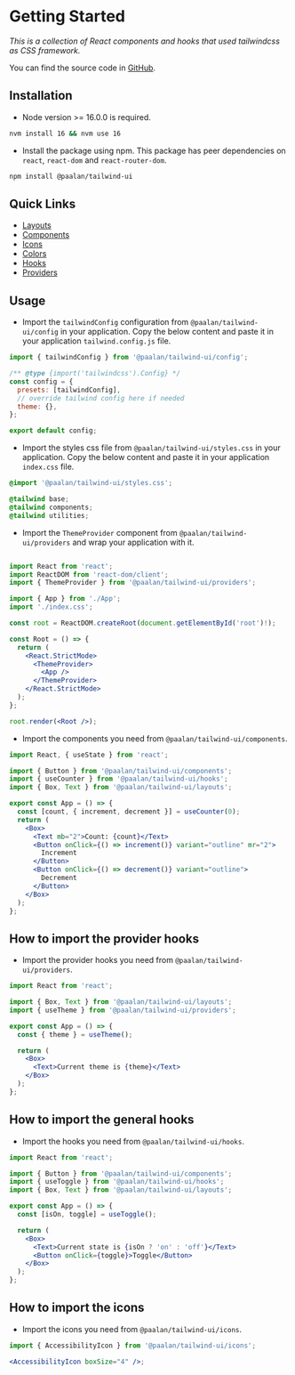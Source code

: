 
<Meta title="system/Getting Started" />

# Getting Started

_This is a collection of React components and hooks that used tailwindcss as CSS framework._

You can find the source code in [GitHub](https://github.com/paalamugan/paalan-tailwind-ui).

## Installation

- Node version >= 16.0.0 is required.

```bash
nvm install 16 && nvm use 16
```

- Install the package using npm. This package has peer dependencies on `react`, `react-dom` and `react-router-dom`.

```bash
npm install @paalan/tailwind-ui
```

## Quick Links

- [Layouts](/docs/layouts-box--docs)
- [Components](/docs/components-accordion--docs)
- [Icons](/docs/icons-all-icons--docs)
- [Colors](/docs/system-colors--docs)
- [Hooks](/docs/hooks-state-management-usecallbackref--documentation)
- [Providers](/docs/providers-themeprovider--docs)

## Usage

- Import the `tailwindConfig` configuration from `@paalan/tailwind-ui/config` in your application. Copy the below content and paste it in your application `tailwind.config.js` file.

```js
import { tailwindConfig } from '@paalan/tailwind-ui/config';

/** @type {import('tailwindcss').Config} */
const config = {
  presets: [tailwindConfig],
  // override tailwind config here if needed
  theme: {},
};

export default config;
```

- Import the styles css file from `@paalan/tailwind-ui/styles.css` in your application. Copy the below content and paste it in your application `index.css` file.

```css
@import '@paalan/tailwind-ui/styles.css';

@tailwind base;
@tailwind components;
@tailwind utilities;
```

- Import the `ThemeProvider` component from `@paalan/tailwind-ui/providers` and wrap your application with it.

```jsx

import React from 'react';
import ReactDOM from 'react-dom/client';
import { ThemeProvider } from '@paalan/tailwind-ui/providers';

import { App } from './App';
import './index.css';

const root = ReactDOM.createRoot(document.getElementById('root')!);

const Root = () => {
  return (
    <React.StrictMode>
      <ThemeProvider>
        <App />
      </ThemeProvider>
    </React.StrictMode>
  );
};

root.render(<Root />);
```

- Import the components you need from `@paalan/tailwind-ui/components`.

```jsx
import React, { useState } from 'react';

import { Button } from '@paalan/tailwind-ui/components';
import { useCounter } from '@paalan/tailwind-ui/hooks';
import { Box, Text } from '@paalan/tailwind-ui/layouts';

export const App = () => {
  const [count, { increment, decrement }] = useCounter(0);
  return (
    <Box>
      <Text mb="2">Count: {count}</Text>
      <Button onClick={() => increment()} variant="outline" mr="2">
        Increment
      </Button>
      <Button onClick={() => decrement()} variant="outline">
        Decrement
      </Button>
    </Box>
  );
};
```

## How to import the provider hooks

- Import the provider hooks you need from `@paalan/tailwind-ui/providers`.

```jsx
import React from 'react';

import { Box, Text } from '@paalan/tailwind-ui/layouts';
import { useTheme } from '@paalan/tailwind-ui/providers';

export const App = () => {
  const { theme } = useTheme();

  return (
    <Box>
      <Text>Current theme is {theme}</Text>
    </Box>
  );
};
```

## How to import the general hooks

- Import the hooks you need from `@paalan/tailwind-ui/hooks`.

```jsx
import React from 'react';

import { Button } from '@paalan/tailwind-ui/components';
import { useToggle } from '@paalan/tailwind-ui/hooks';
import { Box, Text } from '@paalan/tailwind-ui/layouts';

export const App = () => {
  const [isOn, toggle] = useToggle();

  return (
    <Box>
      <Text>Current state is {isOn ? 'on' : 'off'}</Text>
      <Button onClick={toggle}>Toggle</Button>
    </Box>
  );
};
```

## How to import the icons

- Import the icons you need from `@paalan/tailwind-ui/icons`.

```jsx
import { AccessibilityIcon } from '@paalan/tailwind-ui/icons';

<AccessibilityIcon boxSize="4" />;
```
